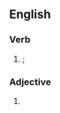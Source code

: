 {{also|PEGylated}}

==English==

===Verb===
{{head|en|verb form}}

# {{en-past of|pegylate}}; {{alternative form of|lang=en|PEGylated}}

===Adjective===
{{en-adj}}

# {{alternative form of|lang=en|PEGylated}}
